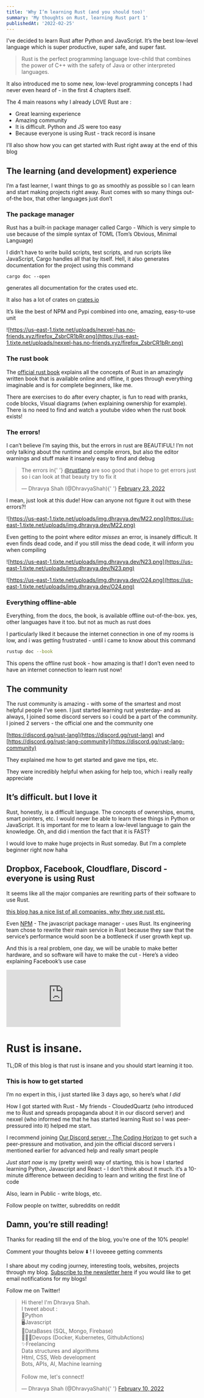 ```yaml
---
title: 'Why I’m learning Rust (and you should too)'
summary: 'My thoughts on Rust, learning Rust part 1'
publishedAt: '2022-02-25'
---
```


I’ve decided to learn Rust after Python and JavaScript. It’s the best low-level language which is super productive, super safe, and super fast.

> Rust is the perfect programming language love-child that combines the power of C++ with the safety of Java or other interpreted languages.

It also introduced me to some new, low-level programming concepts I had never even heard of - in the first 4 chapters itself.

The 4 main reasons why I already LOVE Rust are :

- Great learning experience
- Amazing community
- It is difficult. Python and JS were too easy
- Because everyone is using Rust - track record is insane

I’ll also show how you can get started with Rust right away at the end of this blog

## The learning (and development) experience

I’m a fast learner, I want things to go as smoothly as possible so I can learn and start making projects right away. Rust comes with so many things out-of-the box, that other languages just don’t

### The package manager

Rust has a built-in package manager called Cargo - Which is very simple to use because of the simple syntax of TOML (Tom’s Obvious, Minimal Language)

I didn’t have to write build scripts, test scripts, and run scripts like JavaScript, Cargo handles all that by itself. Hell, it also generates documentation for the project using this command

`cargo doc --open`

generates all documentation for the crates used etc.

It also has a lot of crates on [crates.io](https://crates.io)

It’s like the best of NPM and Pypi combined into one, amazing, easy-to-use unit

![https://us-east-1.tixte.net/uploads/nexxel-has.no-friends.xyz/firefox_ZsbrCR1bRr.png](https://us-east-1.tixte.net/uploads/nexxel-has.no-friends.xyz/firefox_ZsbrCR1bRr.png)

### The rust book

The [official rust book](https://doc.rust-lang.org/book/) explains all the concepts of Rust in an amazingly written book that is available online and offline, it goes through everything imaginable and is for complete beginners, like me.

There are exercises to do after every chapter, is fun to read with pranks, code blocks, Visual diagrams (when explaining ownership for example). There is no need to find and watch a youtube video when the rust book exists!

### The errors!

I can’t believe I’m saying this, but the errors in rust are BEAUTIFUL! I’m not only talking about the runtime and compile errors, but also the editor warnings and stuff make it insanely easy to find and debug

<blockquote class='twitter-tweet'>
  <p lang='en' dir='ltr'>
    The errors in{' '}
    <a href='https://twitter.com/rustlang?ref_src=twsrc%5Etfw'>@rustlang</a> are
    soo good that i hope to get errors just so i can look at that beauty try to
    fix it
  </p>
  &mdash; Dhravya Shah (@DhravyaShah){' '}
  <a href='https://twitter.com/DhravyaShah/status/1496562616164134923?ref_src=twsrc%5Etfw'>
    February 23, 2022
  </a>
</blockquote> <script
  async
  src='https://platform.twitter.com/widgets.js'
  charset='utf-8'
></script>

I mean, just look at this dude! How can anyone not figure it out with these errors?!

![https://us-east-1.tixte.net/uploads/img.dhravya.dev/M22.png](https://us-east-1.tixte.net/uploads/img.dhravya.dev/M22.png)

Even getting to the point where editor _misses_ an error, is insanely difficult. It even finds dead code, and if you still miss the dead code, it will inform you when compiling

![https://us-east-1.tixte.net/uploads/img.dhravya.dev/N23.png](https://us-east-1.tixte.net/uploads/img.dhravya.dev/N23.png)

![https://us-east-1.tixte.net/uploads/img.dhravya.dev/O24.png](https://us-east-1.tixte.net/uploads/img.dhravya.dev/O24.png)

### Everything offline-able

Everything, from the docs, the book, is available offline out-of-the-box. yes, other languages have it too. but not as much as rust does

I particularly liked it because the internet connection in one of my rooms is low, and i was getting frustrated - until i came to know about this command

```bash
rustup doc --book
```

This opens the offline rust book - how amazing is that! I don’t even need to have an internet connection to learn rust now!

## The community

The rust community is amazing - with some of the smartest and most helpful people I’ve seen. I just started learning rust yesterday- and as always, I joined some discord servers so i could be a part of the community. I joined 2 servers - the official one and the community one

[https://discord.gg/rust-lang](https://discord.gg/rust-lang) and [https://discord.gg/rust-lang-community](https://discord.gg/rust-lang-community)

They explained me how to get started and gave me tips, etc.

They were incredibly helpful when asking for help too, which i really really appreciate

## It’s difficult. but I love it

Rust, honestly, is a difficult language. The concepts of ownerships, enums, smart pointers, etc. I would never be able to learn these things in Python or JavaScript. It is important for me to learn a low-level language to gain the knowledge. Oh, and did i mention the fact that it is FAST?

I would love to make huge projects in Rust someday. But I’m a complete beginner right now haha

## Dropbox, Facebook, Cloudflare, Discord - everyone is using Rust

It seems like all the major companies are rewriting parts of their software to use Rust.

[this blog has a nice list of all companies, why they use rust etc.](https://serokell.io/blog/rust-companies)

Even [NPM](https://npmjs.org) - The javascript package manager - uses Rust. Its engineering team chose to rewrite their main service in Rust because they saw that the service’s performance would soon be a bottleneck if user growth kept up.

And this is a real problem, one day, we will be unable to make better hardware, and so software will have to make the cut - Here’s a video explaining Facebook’s use case

<iframe
  src='https://www.youtube.com/embed/kylqq8pEgRs'
  title='YouTube video player'
  frameborder='0'
  allow='accelerometer; autoplay; clipboard-write; encrypted-media; gyroscope; picture-in-picture'
  allowfullscreen
></iframe>

# Rust is insane.

TL;DR of this blog is that rust is insane and you should start learning it too.

### This is how to get started

I’m no expert in this, i just started like 3 days ago, so here’s what _I did_

How I got started with Rust - My friends - CloudedQuartz (who introduced me to Rust and spreads propaganda about it in our discord server) and nexxel (who informed me that he has started learning Rust so I was peer-pressured into it) helped me start.

I recommend joining [Our Discord server - The Coding Horizon](https://discord.io/code) to get such a peer-pressure and motivation, and join the official discord servers i mentioned earlier for advanced help and really smart people

_Just start now_ is my (pretty weird) way of starting, this is how I started learning Python, Javascript and React - I don’t think about it much. it’s a 10-minute difference between deciding to learn and writing the first line of code

Also, learn in Public - write blogs, etc.

Follow people on twitter, subreddits on reddit

## Damn, you’re still reading!

Thanks for reading till the end of the blog, you’re one of the 10% people!

Comment your thoughts below ⬇️ ! I loveeee getting comments

I share about my coding journey, interesting tools, websites, projects through my blog. [Subscribe to the newsletter here](https://blog.dhravya.dev) if you would like to get email notifications for my blogs!

Follow me on Twitter!

<blockquote class='twitter-tweet'>
  <p lang='en' dir='ltr'>
    Hi there! I&#39;m Dhravya Shah. <br />I tweet about :<br />
    🐍Python
    <br />
    🖥️Javascript
    <br />
    🤔DataBases (SQL, Mongo, Firebase)
    <br />
    👩🏻‍💻Devops (Docker, Kubernetes, GithubActions)
    <br />
    ✨Freelancing
    <br />
    Data structures and algorithms
    <br />
    Html, CSS, Web development
    <br />
    Bots, APIs, AI, Machine learning
    <br />
    <br />
    Follow me, let&#39;s connect!
  </p>
  &mdash; Dhravya Shah (@DhravyaShah){' '}
  <a href='https://twitter.com/DhravyaShah/status/1491653615332651011?ref_src=twsrc%5Etfw'>
    February 10, 2022
  </a>
</blockquote> <script
  async
  src='https://platform.twitter.com/widgets.js'
  charset='utf-8'
></script>
